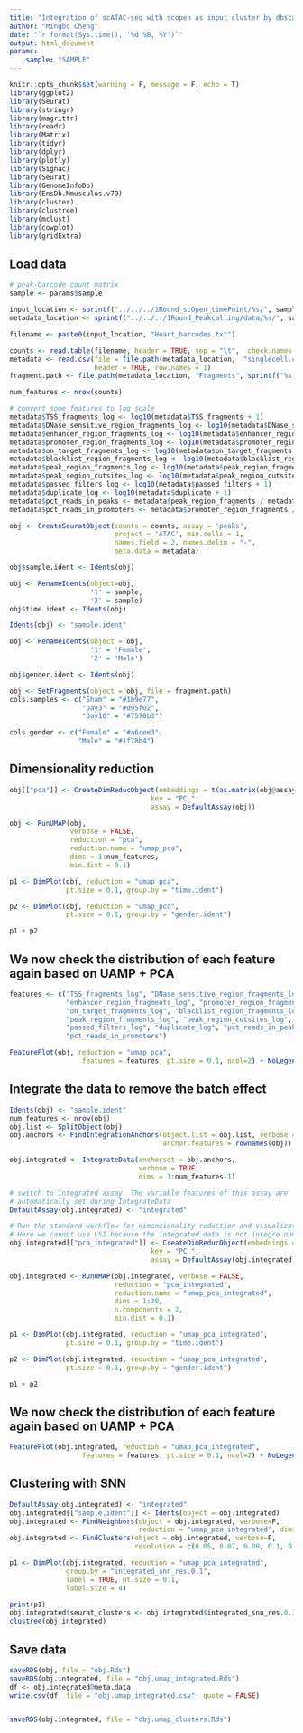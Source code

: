 ```yaml
---
title: "Integration of scATAC-seq with scopen as input cluster by dbscan"
author: "Mingbo Cheng"
date: "`r format(Sys.time(), '%d %B, %Y')`"
output: html_document
params:
    sample: "SAMPLE"
---
```


```r
knitr::opts_chunk$set(warning = F, message = F, echo = T)
library(ggplot2)
library(Seurat)
library(stringr)
library(magrittr)
library(readr)
library(Matrix)
library(tidyr)
library(dplyr)
library(plotly)
library(Signac)
library(Seurat)
library(GenomeInfoDb)
library(EnsDb.Mmusculus.v79)
library(cluster)
library(clustree)
library(mclust)
library(cowplot)
library(gridExtra)
```

## Load data
```r
# peak-barcode count matrix
sample <- params$sample

input_location <- sprintf("../../../1Round_scOpen_timePoint/%s/", sample)
metadata_location <- sprintf("../../../1Round_Peakcalling/data/%s/", sample)

filename <- paste0(input_location, "Heart_barcodes.txt")

counts <- read.table(filename, header = TRUE, sep = "\t",  check.names = FALSE, row.names = 1)
metadata <- read.csv(file = file.path(metadata_location,  "singlecell.csv"),
                     header = TRUE, row.names = 1)
fragment.path <- file.path(metadata_location, "Fragments", sprintf("%s.tsv.bgz", sample))

num_features <- nrow(counts)

# convert some features to log scale
metadata$TSS_fragments_log <- log10(metadata$TSS_fragments + 1)
metadata$DNase_sensitive_region_fragments_log <- log10(metadata$DNase_sensitive_region_fragments + 1)
metadata$enhancer_region_fragments_log <- log10(metadata$enhancer_region_fragments + 1)
metadata$promoter_region_fragments_log <- log10(metadata$promoter_region_fragments + 1)
metadata$on_target_fragments_log <- log10(metadata$on_target_fragments + 1)
metadata$blacklist_region_fragments_log <- log10(metadata$blacklist_region_fragments + 1)
metadata$peak_region_fragments_log <- log10(metadata$peak_region_fragments + 1)
metadata$peak_region_cutsites_log <- log10(metadata$peak_region_cutsites + 1)
metadata$passed_filters_log <- log10(metadata$passed_filters + 1)
metadata$duplicate_log <- log10(metadata$duplicate + 1)
metadata$pct_reads_in_peaks <- metadata$peak_region_fragments / metadata$passed_filters
metadata$pct_reads_in_promoters <- metadata$promoter_region_fragments / metadata$passed_filters

obj <- CreateSeuratObject(counts = counts, assay = 'peaks',
                          project = 'ATAC', min.cells = 1,
                          names.field = 2, names.delim = "-",
                          meta.data = metadata)

obj$sample.ident <- Idents(obj)

obj <- RenameIdents(object=obj,
                    '1' = sample, 
                    '2' = sample)
obj$time.ident <- Idents(obj)

Idents(obj) <- "sample.ident"

obj <- RenameIdents(object = obj, 
                    '1' = 'Female', 
                    '2' = 'Male')

obj$gender.ident <- Idents(obj)

obj <- SetFragments(object = obj, file = fragment.path)
cols.samples <- c("Sham" = "#1b9e77",
                  "Day3" = "#d95f02",
                  "Day10" = "#7570b3")

cols.gender <- c("Female" = "#a6cee3",
                 "Male" = "#1f78b4")
```



## Dimensionality reduction 
```r
obj[["pca"]] <- CreateDimReducObject(embeddings = t(as.matrix(obj@assays$peaks@counts)),
                                   key = "PC_",
                                   assay = DefaultAssay(obj))

obj <- RunUMAP(obj, 
               verbose = FALSE, 
               reduction = "pca", 
               reduction.name = "umap_pca", 
               dims = 1:num_features,
               min.dist = 0.1)

p1 <- DimPlot(obj, reduction = "umap_pca", 
              pt.size = 0.1, group.by = "time.ident")

p2 <- DimPlot(obj, reduction = "umap_pca", 
              pt.size = 0.1, group.by = "gender.ident")

p1 + p2
```


## We now check the distribution of each feature again based on UAMP + PCA
```r
features <- c("TSS_fragments_log", "DNase_sensitive_region_fragments_log", 
			  "enhancer_region_fragments_log", "promoter_region_fragments_log",
			  "on_target_fragments_log", "blacklist_region_fragments_log", 
			  "peak_region_fragments_log", "peak_region_cutsites_log", 
			  "passed_filters_log", "duplicate_log", "pct_reads_in_peaks",
			  "pct_reads_in_promoters")

FeaturePlot(obj, reduction = "umap_pca", 
                  features = features, pt.size = 0.1, ncol=2) + NoLegend()

```





## Integrate the data to remove the batch effect
```r
Idents(obj) <- "sample.ident"
num_features <- nrow(obj)
obj.list <- SplitObject(obj)
obj.anchors <- FindIntegrationAnchors(object.list = obj.list, verbose = TRUE,
                                      anchor.features = rownames(obj))

obj.integrated <- IntegrateData(anchorset = obj.anchors, 
                                verbose = TRUE, 
                                dims = 1:num_features-1)

# switch to integrated assay. The variable features of this assay are
# automatically set during IntegrateData
DefaultAssay(obj.integrated) <- "integrated"

# Run the standard workflow for dimensionality reduction and visualization 
# Here we cannot use LSI because the integrated data is not integre number anymore and constrction of a TF-IDF matrix is not possible
obj.integrated[["pca_integrated"]] <- CreateDimReducObject(embeddings = t(as.matrix(obj.integrated@assays$integrated@data)),
                                   key = "PC_",
                                   assay = DefaultAssay(obj.integrated))

obj.integrated <- RunUMAP(obj.integrated, verbose = FALSE, 
                          reduction = "pca_integrated",
                          reduction.name = "umap_pca_integrated",
                          dims = 1:30,
						  n.components = 2, 
                          min.dist = 0.1)

p1 <- DimPlot(obj.integrated, reduction = "umap_pca_integrated", 
              pt.size = 0.1, group.by = "time.ident") 

p2 <- DimPlot(obj.integrated, reduction = "umap_pca_integrated", 
              pt.size = 0.1, group.by = "gender.ident") 

p1 + p2
```


## We now check the distribution of each feature again based on UAMP + PCA
```r
FeaturePlot(obj.integrated, reduction = "umap_pca_integrated", 
                  features = features, pt.size = 0.1, ncol=2) + NoLegend()
```

## Clustering with SNN
```r
DefaultAssay(obj.integrated) <- "integrated"
obj.integrated[["sample.ident"]] <- Idents(object = obj.integrated)
obj.integrated <- FindNeighbors(object = obj.integrated, verbose=F, 
                                reduction = "umap_pca_integrated", dims=1:2)
obj.integrated <- FindClusters(object = obj.integrated, verbose=F,
                               resolution = c(0.05, 0.07, 0.09, 0.1, 0.2, 0.3))

p1 <- DimPlot(obj.integrated, reduction = "umap_pca_integrated",
			  group.by = "integrated_snn_res.0.1",
              label = TRUE, pt.size = 0.1, 
              label.size = 4)

print(p1)
obj.integrated$seurat_clusters <- obj.integrated$integrated_snn_res.0.1
clustree(obj.integrated)
```


## Save data
```r
saveRDS(obj, file = "obj.Rds")
saveRDS(obj.integrated, file = "obj.umap_integrated.Rds")
df <- obj.integrated@meta.data
write.csv(df, file = "obj.umap_integrated.csv", quote = FALSE)


saveRDS(obj.integrated, file = "obj.umap_clusters.Rds")
```
